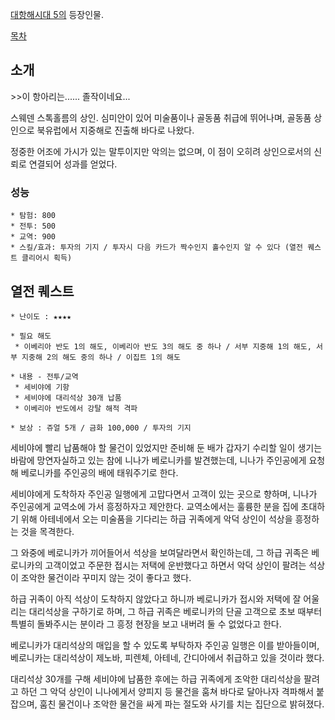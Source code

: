 [[대항해시대 5]]의 등장인물.

[[목차]]
== 소개 ==
>>이 항아리는...... 졸작이네요...

스웨덴 스톡홀름의 상인. 심미안이 있어 미술품이나 골동품 취급에 뛰어나며, 골동품 상인으로 북유럽에서 지중해로 진출해 바다로 나왔다.

정중한 어조에 가시가 있는 말투이지만 악의는 없으며, 이 점이 오히려 상인으로서의 신뢰로 연결되어 성과를 얻었다.

=== 성능 ===

 * 탐험: 800
 * 전투: 500
 * 교역: 900
 * 스킬/효과: 투자의 기지 / 투자시 다음 카드가 짝수인지 홀수인지 알 수 있다 (열전 퀘스트 클리어시 획득)

== 열전 퀘스트 ==
 * 난이도 : ★★★★

 * 필요 해도
  * 이베리아 반도 1의 해도, 이베리아 반도 3의 해도 중 하나 / 서부 지중해 1의 해도, 서부 지중해 2의 해도 중의 하나 / 이집트 1의 해도

 * 내용 - 전투/교역
  * 세비야에 기항
  * 세비야에 대리석상 30개 납품
  * 이베리아 반도에서 강탈 해적 격파

 * 보상 : 쥬얼 5개 / 금화 100,000 / 투자의 기지

세비야에 빨리 납품해야 할 물건이 있었지만 준비해 둔 배가 갑자기 수리할 일이 생기는 바람에 망연자실하고 있는 참에 니나가 베로니카를 발견했는데, 니나가 주인공에게 요청해 베로니카를 주인공의 배에 태워주기로 한다.

세비야에게 도착하자 주인공 일행에게 고맙다면서 고객이 있는 곳으로 향하며, 니나가 주인공에게 교역소에 가서 흥정하자고 제안한다. 교역소에서는 훌륭한 분을 집에 초대하기 위해 아테네에서 오는 미술품을 기다리는 하급 귀족에게 악덕 상인이 석상을 흥정하는 것을 목격한다.

그 와중에 베로니카가 끼어들어서 석상을 보여달라면서 확인하는데, 그 하급 귀족은 베로니카의 고객이었고 주문한 접시는 저택에 운반했다고 하면서 악덕 상인이 팔려는 석상이 조악한 물건이라 꾸미지 않는 것이 좋다고 했다.

하급 귀족이 아직 석상이 도착하지 않았다고 하니까 베로니카가 접시와 저택에 잘 어울리는 대리석상을 구하기로 하며, 그 하급 귀족은 베로니카의 단골 고객으로 초보 때부터 특별히 돌봐주시는 분이라 그 흥정 현장을 보고 내버려 둘 수 없었다고 한다.

베로니카가 대리석상의 매입을 할 수 있도록 부탁하자 주인공 일행은 이를 받아들이며, 베로니카는 대리석상이 제노바, 피렌체, 아테네, 간디아에서 취급하고 있을 것이라 했다. 

대리석상 30개를 구해 세비야에 납품한 후에는 하급 귀족에게 조악한 대리석상을 팔려고 하던 그 악덕 상인이 니나에게서 양피지 등 물건을 훔쳐 바다로 달아나자 격파해서 붙잡으며, 훔친 물건이나 조악한 물건을 싸게 파는 절도와 사기를 치는 집단으로 밝혀졌다.
